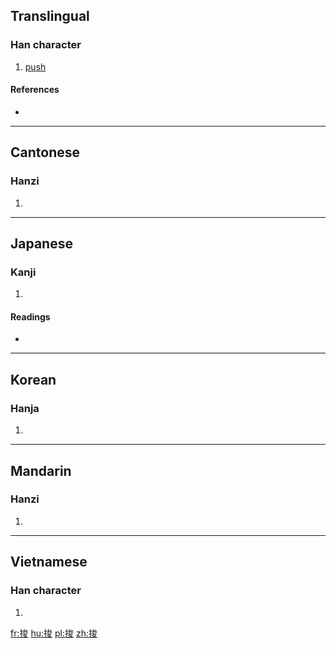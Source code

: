 ==Translingual==

===Han character===
{{Han char|rn=64|rad=手|as=07|sn=10|four=5304<sub>7</sub>|canj=手戈金水 (QICE)|ids=⿰[[扌]][[夋]]}}

# [[push]]

====References====
* {{Han ref|kx=0434.130|dkj=12161|dj=0783.200|hdz=31888.060|uh=6358|ud=25432|bh=D1C1|bd=53697}}

----

==Cantonese==

===Hanzi===
{{yue-hanzi|jyut=[[zyun3]]|y=jyun3}}

# {{defn|lang=yue|sort=手07}}

----

==Japanese==

===Kanji===
{{ja-kanji|grade=|rs=手07}}

# {{defn|lang=ja|sort=手07}}

====Readings====
* {{ja-readings|on=[[そん]] (son), [[しゅん]] (shun), [[さい]] (sai)|kun=[[すい]] (sui), [[おす]] (osu)}}

----

==Korean==

===Hanja===
{{ko-hanja|hangeul=준|rv=jun|mr=chun}}

# {{defn|lang=ko|sort=手07}}

----

==Mandarin==

===Hanzi===
{{cmn-hanzi|pin=[[zùn]] ([[zun4]])|wg=tsun<sup>4</sup>}}

# {{defn|lang=cmn|sort=手07}}

----

==Vietnamese==

===Han character===
{{vi-hantu|thoa|rs=手07}}

# {{defn|lang=vi|sort=手07}}

[[fr:捘]]
[[hu:捘]]
[[pl:捘]]
[[zh:捘]]